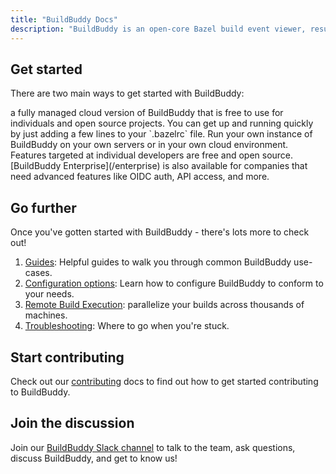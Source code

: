 ```yaml
---
title: "BuildBuddy Docs"
description: "BuildBuddy is an open-core Bazel build event viewer, result store, remote cache, and remote build execution platform."
---
```


## Get started[](#get-started "Direct link to Get started")

There are two main ways to get started with BuildBuddy:

<Card title="BuildBuddy Cloud" icon="cloud" href="/cloud" iconType="duotone">
  a fully managed cloud version of BuildBuddy that is free to use for individuals and open source projects. You can get up and running quickly by just adding a few lines to your `.bazelrc` file.
</Card>
<Card title="BuildBuddy On-Prem" icon="server" href="/on-prem" iconType="duotone">
  Run your own instance of BuildBuddy on your own servers or in your own cloud environment. Features targeted at individual developers are free and open source. [BuildBuddy Enterprise](/enterprise) is also available for companies that need advanced features like OIDC auth, API access, and more.
</Card>

## Go further[](#go-further "Direct link to Go further")

Once you've gotten started with BuildBuddy - there's lots more to check out!

1. [Guides](/guides): Helpful guides to walk you through common BuildBuddy use-cases.
2. [Configuration options](/config): Learn how to configure BuildBuddy to conform to your needs.
3. [Remote Build Execution](/remote-build-execution): parallelize your builds across thousands of machines.
4. [Troubleshooting](/troubleshooting): Where to go when you're stuck.

## Start contributing[](#start-contributing "Direct link to Start contributing")

Check out our [contributing](/contributing) docs to find out how to get started contributing to BuildBuddy.

## Join the discussion[](#join-the-discussion "Direct link to Join the discussion")

Join our [BuildBuddy Slack channel](https://community.buildbuddy.io) to talk to the team, ask questions, discuss BuildBuddy, and get to know us!